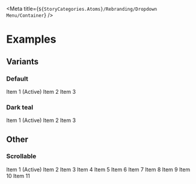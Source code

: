 
<Meta title={`${StoryCategories.Atoms}/Rebranding/Dropdown Menu/Container`} />

<DropdownMenuContainerDocs />

# Examples

## Variants

### Default

<Canvas>
	<div class='flex justify-center'>
		<p-dropdown-menu-container>
			<p-dropdown-menu-item active>Item 1 (Active)</p-dropdown-menu-item>
			<p-dropdown-menu-item>Item 2</p-dropdown-menu-item>
			<p-dropdown-menu-item>Item 3</p-dropdown-menu-item>
		</p-dropdown-menu-container>
	</div>
</Canvas>

### Dark teal

<Canvas>
	<div class='flex justify-center'>
		<p-dropdown-menu-container variant='dark-teal'>
			<p-dropdown-menu-item
				variant='dark-teal'
				active
			>
				Item 1 (Active)
			</p-dropdown-menu-item>
			<p-dropdown-menu-item variant='dark-teal'>Item 2</p-dropdown-menu-item>
			<p-dropdown-menu-item variant='dark-teal'>Item 3</p-dropdown-menu-item>
		</p-dropdown-menu-container>
	</div>
</Canvas>

## Other

### Scrollable

<Canvas>
	<div class='flex justify-center'>
		<p-dropdown-menu-container scrollable='default'>
			<p-dropdown-menu-item active>Item 1 (Active)</p-dropdown-menu-item>
			<p-dropdown-menu-item>Item 2</p-dropdown-menu-item>
			<p-dropdown-menu-item>Item 3</p-dropdown-menu-item>
			<p-dropdown-menu-item>Item 4</p-dropdown-menu-item>
			<p-dropdown-menu-item>Item 5</p-dropdown-menu-item>
			<p-dropdown-menu-item>Item 6</p-dropdown-menu-item>
			<p-dropdown-menu-item>Item 7</p-dropdown-menu-item>
			<p-dropdown-menu-item>Item 8</p-dropdown-menu-item>
			<p-dropdown-menu-item>Item 9</p-dropdown-menu-item>
			<p-dropdown-menu-item>Item 10</p-dropdown-menu-item>
			<p-dropdown-menu-item>Item 11</p-dropdown-menu-item>
		</p-dropdown-menu-container>
	</div>
</Canvas>
